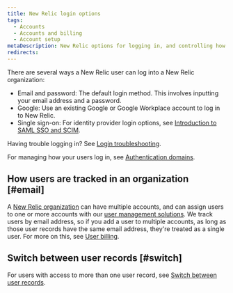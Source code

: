 ```yaml
---
title: New Relic login options
tags:
  - Accounts
  - Accounts and billing
  - Account setup
metaDescription: New Relic options for logging in, and controlling how your users log in.  
redirects:
---
```


There are several ways a New Relic user can log into a New Relic organization: 

* Email and password: The default login method. This involves inputting your email address and a password.
* Google: Use an existing Google or Google Workplace account to log in to New Relic.
* Single sign-on: For identity provider login options, see [Introduction to SAML SSO and SCIM](/docs/accounts/accounts-billing/new-relic-one-user-management/introduction-saml-scim). 

Having trouble logging in? See [Login troubleshooting](/docs/accounts/accounts-billing/account-setup/troubleshoot-new-relics-password-email-address-login-problems/).

For managing how your users log in, see [Authentication domains](/docs/accounts/accounts-billing/new-relic-one-user-management/authentication-domains-saml-sso-scim-more).

## How users are tracked in an organization [#email]

A [New Relic organization](/docs/accounts/accounts-billing/account-structure/new-relic-account-structure) can have multiple accounts, and can assign users to one or more accounts with our [user management solutions](/docs/accounts/accounts-billing/new-relic-one-user-management/introduction-managing-users). We track users by email address, so if you add a user to multiple accounts, as long as those user records have the same email address, they're treated as a single user. For more on this, see [User billing](/docs/accounts/accounts-billing/new-relic-one-pricing-billing/user-count-billing). 

## Switch between user records [#switch]

For users with access to more than one user record, see [Switch between user records](/docs/accounts/accounts-billing/account-setup/multiple-logins-found).
